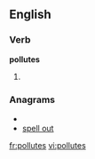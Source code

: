 
==English==

===Verb===
'''pollutes'''

# {{third-person singular of|[[pollute]]}}

===Anagrams===
* {{alphagram|ellopstu}}
* [[spell out#English|spell out]]

[[fr:pollutes]]
[[vi:pollutes]]
